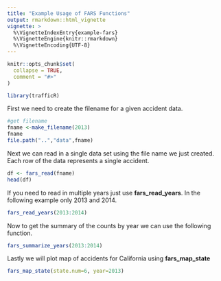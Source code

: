 ```yaml
---
title: "Example Usage of FARS Functions"
output: rmarkdown::html_vignette
vignette: >
  %\VignetteIndexEntry{example-fars}
  %\VignetteEngine{knitr::rmarkdown}
  %\VignetteEncoding{UTF-8}
---
```


```r
knitr::opts_chunk$set(
  collapse = TRUE,
  comment = "#>"
)
```

```r
library(trafficR)
```

First we need to create the filename for a given accident data.

```r
#get filename
fname <-make_filename(2013)
fname
file.path("..","data",fname)

```


Next we can read in a single data set using the file name we just created. Each row of the data represents a single accident.


```r
df <- fars_read(fname)
head(df)
```

If you need to read in multiple years just use **fars_read_years**. In the following example only 2013 and 2014.

```r
fars_read_years(2013:2014)
```

Now to get the summary of the counts by year we can use the following function.

```r
fars_summarize_years(2013:2014)
```

Lastly we will plot map of accidents for California using **fars_map_state**

```r
fars_map_state(state.num=6, year=2013)
```
